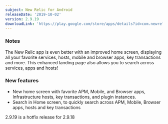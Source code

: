 ```yaml
---
subject: New Relic for Android
releaseDate: '2019-10-02'
version: 2.9.19
downloadLink: 'https://play.google.com/store/apps/details?id=com.newrelic.rpm'
---
```


### Notes

The New Relic app is even better with an improved home screen, displaying all your favorite services, hosts, mobile and browser apps, key transactions and more. This enhanced landing page also allows you to search across services, apps and hosts!

### New features

* New home screen with favorite APM, Mobile, and Browser apps, Infrastructure hosts, key transactions, and plugin instances.
* Search in Home screen, to quickly search across APM, Mobile, Browser apps, hosts and key transactions

2.9.19 is a hotfix release for 2.9.18
